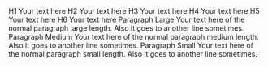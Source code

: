 
<Meta title="Typography" component={Typography} />

<Canvas withToolbar>
  <Stack direction="column" spacing="20" alignItems="flex-start" style={{ maxWidth: 800 }}>
    <Stack spacing="10" alignItems="center">
      <Stack style={{ minWidth: 190 }} justifyContent="flex-start">
        <Typography variant="h1">H1</Typography>
      </Stack>
      <Typography variant="h1">Your text here</Typography>
    </Stack>
    <Stack spacing="10" alignItems="center">
      <Stack style={{ minWidth: 190 }} justifyContent="flex-start">
        <Typography variant="h2">H2</Typography>
      </Stack>
      <Typography variant="h2">Your text here</Typography>
    </Stack>
    <Stack spacing="10" alignItems="center">
      <Stack style={{ minWidth: 190 }} justifyContent="flex-start">
        <Typography variant="h3">H3</Typography>
      </Stack>
      <Typography variant="h3">Your text here</Typography>
    </Stack>
    <Stack spacing="10" alignItems="center">
      <Stack style={{ minWidth: 190 }} justifyContent="flex-start">
        <Typography variant="h4">H4</Typography>
      </Stack>
      <Typography variant="h4">Your text here</Typography>
    </Stack>
    <Stack spacing="10" alignItems="center">
      <Stack style={{ minWidth: 190 }} justifyContent="flex-start">
        <Typography variant="h5">H5</Typography>
      </Stack>
      <Typography variant="h5">Your text here</Typography>
    </Stack>
    <Stack spacing="10" alignItems="center">
      <Stack style={{ minWidth: 190 }} justifyContent="flex-start">
        <Typography variant="h6">H6</Typography>
      </Stack>
      <Typography variant="h6">Your text here</Typography>
    </Stack>
    <Stack spacing="10" alignItems="center">
      <Stack style={{ minWidth: 190 }} justifyContent="flex-start">
        <Typography variant="paragraphLarge">Paragraph Large</Typography>
      </Stack>
      <Typography variant="paragraphLarge">
        Your text here of the normal paragraph large length. Also it goes to another line sometimes.
      </Typography>
    </Stack>
    <Stack spacing="10" alignItems="center">
      <Stack style={{ minWidth: 190 }} justifyContent="flex-start">
        <Typography variant="paragraphMedium">Paragraph Medium</Typography>
      </Stack>
      <Typography variant="paragraphMedium">
        Your text here of the normal paragraph medium length. Also it goes to another line
        sometimes.
      </Typography>
    </Stack>
    <Stack spacing="10" alignItems="center">
      <Stack style={{ minWidth: 190 }} justifyContent="flex-start">
        <Typography variant="paragraphSmall">Paragraph Small</Typography>
      </Stack>
      <Typography variant="paragraphSmall">
        Your text here of the normal paragraph small length. Also it goes to another line sometimes.
      </Typography>
    </Stack>
  </Stack>
</Canvas>
